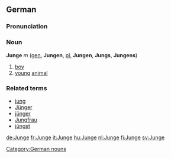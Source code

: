 ==German==

===Pronunciation===
{{IPA|[ˈjʊŋə]}}

===Noun===
'''Junge''' ''m'' ([[genitive|gen.]] '''Jungen''', [[plural|pl.]] '''Jungen''', '''Jungs''', '''Jungens''')
#[[boy]]
#[[young]] [[animal]]

===Related terms===
*[[jung]]
*[[Jünger]]
*[[jünger]]
*[[Jungfrau]]
*[[jüngst]]

[[Category:German nouns]]

[[de:Junge]]
[[fr:Junge]]
[[it:Junge]]
[[hu:Junge]]
[[nl:Junge]]
[[fi:Junge]]
[[sv:Junge]]
